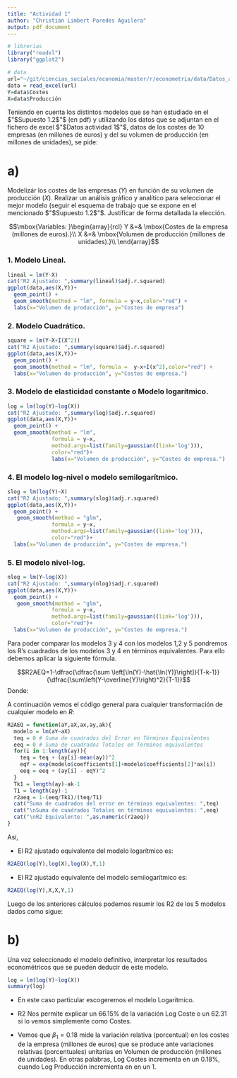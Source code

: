 ```yaml
---
title: "Actividad 1"
author: "Christian Limbert Paredes Aguilera"
output: pdf_document
---
```


```r
# librerias
library("readxl")
library("ggplot2")
```

```r
# data
url="~/git/ciencias_sociales/economia/master/r/econometria/data/Datos_actividad_1.xlsx"
data = read_excel(url)
Y=data$Costes
X=data$Producción
```


Teniendo en cuenta los distintos modelos que se han estudiado en el $"$Supuesto 1.2$"$ (en pdf) y utilizando los datos que se adjuntan en el fichero de excel $"$Datos actividad 1$"$,  datos de los costes de $10$ empresas (en millones de euros)  y del  su volumen  de producción (en millones de unidades), se pide:

# a)
Modelizár los costes de las empresas ($Y$) en función de  su volumen de producción ($X$). Realizar un análisis gráfico y analítico para seleccionar el mejor modelo (seguir el esquema de trabajo que se expone en el mencionado $"$Supuesto 1.2$"$. Justificar de forma detallada la elección.

$$\mbox{Variables: }\begin{array}{rcl}
  Y &=& \mbox{Costes de la empresa (millones de euros).}\\
  X &=& \mbox{Volumen de producción (millones de unidades).}\\
\end{array}$$

### 1. Modelo Lineal.

```r
lineal = lm(Y~X)
cat("R2 Ajustado: ",summary(lineal)$adj.r.squared)
ggplot(data,aes(X,Y))+
  geom_point() +
  geom_smooth(method = "lm", formula = y~x,color="red") +
  labs(x="Volumen de producción", y="Costes de empresa")
```

### 2. Modelo Cuadrático.

```r
square = lm(Y~X+I(X^2))
cat("R2 Ajustado: ",summary(square)$adj.r.squared)
ggplot(data,aes(X,Y))+
  geom_point() +
  geom_smooth(method = "lm", formula =  y~x+I(x^2),color="red") +
  labs(x="Volumen de producción", y="Costes de empresa.")
```

### 3. Modelo de elasticidad constante o Modelo logarítmico.

```r
log = lm(log(Y)~log(X))
cat("R2 Ajustado: ",summary(log)$adj.r.squared)
ggplot(data,aes(X,Y))+
  geom_point() +
  geom_smooth(method = "lm", 
              formula = y~x,
              method.args=list(family=gaussian((link='log'))),
              color="red")+
              labs(x="Volumen de producción", y="Costes de empresa.")
```

### 4. El modelo log-nivel o modelo semilogarítmico.

```r
slog = lm(log(Y)~X)
cat("R2 Ajustado: ",summary(slog)$adj.r.squared)
ggplot(data,aes(X,Y))+
  geom_point() +
   geom_smooth(method = "glm", 
              formula = y~x,
              method.args=list(family=gaussian((link='log'))),
              color="red")+
  labs(x="Volumen de producción", y="Costes de empresa.")
```

### 5. El modelo nivel-log.

```r
nlog = lm(Y~log(X))
cat("R2 Ajustado: ",summary(nlog)$adj.r.squared)
ggplot(data,aes(X,Y))+
  geom_point() +
   geom_smooth(method = "glm", 
              formula = y~x,
              method.args=list(family=gaussian((link='log'))),
              color="red")+
  labs(x="Volumen de producción", y="Costes de empresa.")
```


\vspace{3cm}
Para poder comparar los modelos 3 y 4  con los modelos 1,2 y 5 pondremos los R's cuadrados de los modelos 3 y 4 en términos equivalentes. Para ello debemos aplicar la siguiente fórmula.

\vspace{.3cm}

$$R2AEQ=1-\dfrac{\dfrac{\sum \left[\ln(Y)-\hat{\ln(Y)}\right]}{T-k-1}}{\dfrac{\sum\left(Y-\overline{Y}\right)^2}{T-1}}$$
Donde:

\begin{center}
\begin{tabular}{rcl}
  T &=& Tamaño muestral.\\
  k &=& Número de Variables independientes.\\\\
\end{tabular}
\end{center}

\vspace{.5cm}

A continuación vemos el código general para cualquier transformación de cualquier modelo en $R$:

\vspace{.5cm}

```r
R2AEQ = function(aY,aX,ax,ay,ak){
  modelo = lm(aY~aX)
  teq = 0 # Suma de cuadrados del Error en Términos Equivalentes
  eeq = 0 # Suma de cuadrados Totales en Términos equivalentes
  for(i in 1:length(ay)){
    teq = teq + (ay[i]-mean(ay))^2
    eqY = exp(modelo$coefficients[1]+modelo$coefficients[2]*ax[i])
    eeq = eeq + (ay[i] - eqY)^2
  }
  Tk1 = length(ay)-ak-1
  T1 = length(ay)-1
  r2aeq = 1-(eeq/Tk1)/(teq/T1)
  cat("Suma de cuadrados del error en términos equivalentes: ",teq)
  cat("\nSuma de cuadrados Totales en términos equivalentes: ",eeq)
  cat("\nR2 Equivalente: ",as.numeric(r2aeq))
}
```

\vspace{.8cm}

Así,

\vspace{.5cm}

- El R2 ajustado equivalente del modelo logarítmico es:

```r
R2AEQ(log(Y),log(X),log(X),Y,1)
```

\vspace{.4cm}

- El R2 ajustado equivalente del modelo semilogarítmico es:

```r
R2AEQ(log(Y),X,X,Y,1)
```

\vspace{1.5cm}

Luego de los anteriores cálculos podemos resumir los R2 de los 5 modelos dados como sigue:


\vspace{.3cm}

\begin{center}
  \begin{tabular}{rcc}
    Modelos && R2.\\\\
    \hline\\
    Modelo Lineal &:& $0.6090465$\\\\
    Modelo Cuadrático &:& 0.5683389\\\\
    Modelo Logaritmico &:& 0.6231227\\\\
    Modelo Semilogaritmico &:& 0.6007766\\\\
    Modelo Nivel-log &:& 0.6228041
  \end{tabular}
\end{center}

\vspace{.7cm}

# b)
Una vez seleccionado el modelo definitivo, interpretar los resultados econométricos que se pueden deducir de este modelo.

```r
log = lm(log(Y)~log(X))
summary(log)
```

\vspace{0.7cm}

- En este caso particular escogeremos el modelo Logarítmico. 

- R2 Nos permite explicar un $66.15\%$ de la variación Log Coste o un $62.31%$ si lo vemos simplemente como Costes.

- Vemos que $\beta_1=0.18$ mide la variación relativa (porcentual) en los costes de la empresa (millones de euros) que se produce ante variaciones relativas (porcentuales) unitarias en Volumen de producción (millones de unidades). En otras palabras, Log Costes incrementa en un $0.18\%$, cuando Log Producción incremienta en en un $1%$.

